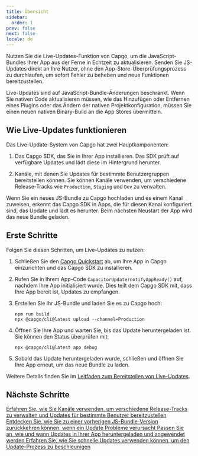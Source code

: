 ```yaml
---
title: Übersicht
sidebar:
  order: 1
prev: false
next: false
locale: de
---
```



Nutzen Sie die Live-Updates-Funktion von Capgo, um die JavaScript-Bundles Ihrer App aus der Ferne in Echtzeit zu aktualisieren. Senden Sie JS-Updates direkt an Ihre Nutzer, ohne den App-Store-Überprüfungsprozess zu durchlaufen, um sofort Fehler zu beheben und neue Funktionen bereitzustellen.

<Aside>

Live-Updates sind auf JavaScript-Bundle-Änderungen beschränkt. Wenn Sie nativen Code aktualisieren müssen, wie das Hinzufügen oder Entfernen eines Plugins oder das Ändern der nativen Projektkonfiguration, müssen Sie einen neuen nativen Binary-Build an die App Stores übermitteln.

</Aside>

## Wie Live-Updates funktionieren

Das Live-Update-System von Capgo hat zwei Hauptkomponenten:

1. Das Capgo SDK, das Sie in Ihrer App installieren. Das SDK prüft auf verfügbare Updates und lädt diese im Hintergrund herunter.

2. Kanäle, mit denen Sie Updates für bestimmte Benutzergruppen bereitstellen können. Sie können Kanäle verwenden, um verschiedene Release-Tracks wie `Production`, `Staging` und `Dev` zu verwalten.

Wenn Sie ein neues JS-Bundle zu Capgo hochladen und es einem Kanal zuweisen, erkennt das Capgo SDK in Apps, die für diesen Kanal konfiguriert sind, das Update und lädt es herunter. Beim nächsten Neustart der App wird das neue Bundle geladen.

## Erste Schritte

Folgen Sie diesen Schritten, um Live-Updates zu nutzen:

<Steps>

1. Schließen Sie den [Capgo Quickstart](/docs/getting-started/quickstart) ab, um Ihre App in Capgo einzurichten und das Capgo SDK zu installieren.

2. Rufen Sie in Ihrem App-Code `CapacitorUpdaternotifyAppReady()` auf, nachdem Ihre App initialisiert wurde. Dies teilt dem Capgo SDK mit, dass Ihre App bereit ist, Updates zu empfangen.

3. Erstellen Sie Ihr JS-Bundle und laden Sie es zu Capgo hoch:
   ```shell
   npm run build
   npx @capgo/cli@latest upload --channel=Production 
   ```

4. Öffnen Sie Ihre App und warten Sie, bis das Update heruntergeladen ist. Sie können den Status überprüfen mit:
   ```shell
   npx @capgo/cli@latest app debug
   ```

5. Sobald das Update heruntergeladen wurde, schließen und öffnen Sie Ihre App erneut, um das neue Bundle zu laden.

</Steps>

Weitere Details finden Sie im [Leitfaden zum Bereitstellen von Live-Updates](/docs/getting-started/deploy).

## Nächste Schritte

<CardGrid stagger>
  <a href="/docs/live-updates/channels/">
    <Card title="Kanäle" icon="bars">
      Erfahren Sie, wie Sie Kanäle verwenden, um verschiedene Release-Tracks zu verwalten und Updates für bestimmte Benutzer bereitzustellen
    </Card>
  </a>

  <a href="/docs/live-updates/rollbacks/">
    <Card title="Rollbacks" icon="left-arrow">
      Entdecken Sie, wie Sie zu einer vorherigen JS-Bundle-Version zurückkehren können, wenn ein Update Probleme verursacht
    </Card>
  </a>

  <a href="/docs/live-updates/update-behavior/">
    <Card title="Update-Verhalten" icon="setting">
      Passen Sie an, wie und wann Updates in Ihrer App heruntergeladen und angewendet werden
    </Card>
  </a>
  <a href="/docs/live-updates/fast-updates/">
    <Card title="Schnelle Updates" icon="starlight">
      Erfahren Sie, wie Sie schnelle Updates verwenden können, um den Update-Prozess zu beschleunigen
    </Card>
  </a>
</CardGrid>